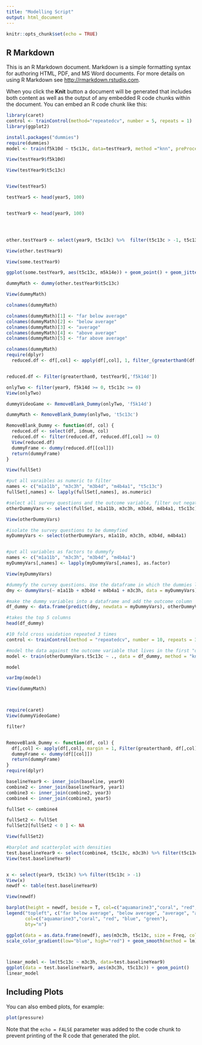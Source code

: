 ```yaml
---
title: "Modelling Script"
output: html_document
---
```


```r
knitr::opts_chunk$set(echo = TRUE)
```

## R Markdown

This is an R Markdown document. Markdown is a simple formatting syntax for authoring HTML, PDF, and MS Word documents. For more details on using R Markdown see <http://rmarkdown.rstudio.com>.

When you click the **Knit** button a document will be generated that includes both content as well as the output of any embedded R code chunks within the document. You can embed an R code chunk like this:

```r
library(caret)
control <- trainControl(method="repeatedcv", number = 5, repeats = 1)
library(ggplot2)

install.packages("dummies")
require(dummies)
model <- train(f5k10d ~ t5c13c, data=testYear9, method ="knn", preProcess = "scale", trControl = control)

View(testYear9$f5k10d)

View(testYear9$t5c13c)


View(testYear5)

testYear5 <- head(year5, 100)


testYear9 <- head(year9, 100)




other.testYear9 <- select(year9, t5c13c) %>%  filter(t5c13c > -1, t5c13c < 7)

View(other.testYear9)

View(some.testYear9)

ggplot(some.testYear9, aes(t5c13c, m5k14e)) + geom_point() + geom_jitter(width = .05)

dummyMath <- dummy(other.testYear9$t5c13c)

View(dummyMath)

colnames(dummyMath)

colnames(dummyMath)[1] <- "far below average"
colnames(dummyMath)[2] <- "below average"
colnames(dummyMath)[3] <- "average"
colnames(dummyMath)[4] <- "above average"
colnames(dummyMath)[5] <- "far above average"

colnames(dummyMath)
require(dplyr)
  reduced.df <- df[,col] <- apply(df[,col], 1, filter_(greaterthan0(df[col])))


reduced.df <- Filter(greaterthan0, testYear9[,'f5k14d'])

onlyTwo <- filter(year9, f5k14d >= 0, t5c13c >= 0)
View(onlyTwo)

dummyVideoGame <- RemoveBlank_Dummy(onlyTwo, 'f5k14d')

dummyMath <- RemoveBlank_Dummy(onlyTwo, 't5c13c')

RemoveBlank_Dummy <- function(df, col) {
  reduced.df <- select(df, idnum, col)
  reduced.df <- filter(reduced.df, reduced.df[,col] >= 0)
  View(reduced.df)
  dummyFrame <- dummy(reduced.df[[col]])
  return(dummyFrame)
}

View(fullSet)
```

```r

#put all varaibles as numeric to filter
names <- c("m1a11b", "m3c3h", "m3b4d", "m4b4a1", "t5c13c")
fullSet[,names] <- lapply(fullSet[,names], as.numeric) 

#select all survey questions and the outcome variable, filter out negative numbers
otherDummyVars <- select(fullSet, m1a11b, m3c3h, m3b4d, m4b4a1, t5c13c) %>% filter(f5k14d >= 0, m3c3h >= 0, t5c13c >= 0, t5c13c < 6, m1a11b > 0, m3b4d > 0, m4b4a1 > 0)

View(otherDummyVars)

#isolate the survey questions to be dummyfied
myDummyVars <- select(otherDummyVars, m1a11b, m3c3h, m3b4d, m4b4a1)


#put all variables as factors to dummyfy
names <- c("m1a11b", "m3c3h", "m3b4d", "m4b4a1")
myDummyVars[,names] <- lapply(myDummyVars[,names], as.factor)

View(myDummyVars)

#dummyfy the curvey questions. Use the dataframe in which the dummies live (myDummyVars)
dmy <- dummyVars(~ m1a11b + m3b4d + m4b4a1 + m3c3h, data = myDummyVars)

#make the dummy variables into a dataframe and add the outcome column
df_dummy <- data.frame(predict(dmy, newdata = myDummyVars), otherDummyVars$t5c13c)

#takes the top 5 columns
head(df_dummy)

#10 fold cross vaidation repeated 3 times
control <- trainControl(method = "repeatedcv", number = 10, repeats = 3)

#model the data against the outcome variable that lives in the first "dummy" table made, (otherDummyVars)
model <- train(otherDummyVars.t5c13c ~ ., data = df_dummy, method = "knn", trControl = control, tuneLength = 20)

model

varImp(model)

```

```r
View(dummyMath)



require(caret)
View(dummyVideoGame)

filter?


RemoveBlank_Dummy <- function(df, col) {
  df[,col] <- apply(df[,col], margin = 1, Filter(greaterthan0, df[,col]))
  dummyFrame <- dummy(df[[col]])
  return(dummyFrame)
}
require(dplyr)

baselineYear9 <- inner_join(baseline, year9)
combine2 <- inner_join(baselineYear9, year1)
combine3 <- inner_join(combine2, year3)
combine4 <- inner_join(combine3, year5)

fullSet <- combine4

fullSet2 <- fullSet
fullSet2[fullSet2 < 0 ] <- NA

View(fullSet2)

```


```r
#barplot and scatterplot with densities
test.baselineYear9 <- select(combine4, t5c13c, m3c3h) %>% filter(t5c13c > -1, m3c3h > -1, t5c13c < 7)
View(test.baselineYear9)


x <- select(year9, t5c13c) %>% filter(t5c13c > -1)
View(x)
newdf <- table(test.baselineYear9)

View(newdf)

barplot(height = newdf, beside = T, col=c("aquamarine3","coral", "red", "blue", "green"))
legend("topleft", c("far below average", "below average", "average", "above average", "far above average"), pch=15, 
       col=c("aquamarine3","coral", "red", "blue", "green"), 
       bty="n")

ggplot(data = as.data.frame(newdf), aes(m3c3h, t5c13c, size = Freq, color = Freq)) + geom_point() +
scale_color_gradient(low="blue", high="red") + geom_smooth(method = lm)



linear_model <- lm(t5c13c ~ m3c3h, data=test.baselineYear9)
ggplot(data = test.baselineYear9, aes(m3c3h, t5c13c)) + geom_point() 
linear_model

```

## Including Plots

You can also embed plots, for example:

```r
plot(pressure)
```

Note that the `echo = FALSE` parameter was added to the code chunk to prevent printing of the R code that generated the plot.
